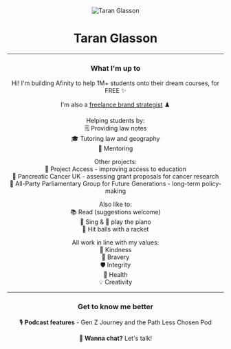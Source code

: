 
<Header buttonText="Freelance Portfolio" buttonHref="/research" />

<Image 
  src="/images/LinkedIn-DP-2024.png" 
  alt="Taran Glasson" 
  className="w-40 h-40 object-cover rounded-lg"
  width={512}
  height={512}
/>

# Taran Glasson  
---
### What I'm up to 

Hi! I'm building <Link href="https://afinity.ai/" target="_blank" rel="noopener noreferrer" className="hover:text-gray-600 transition-colors">Afinity</Link> to help 1M+ students onto their dream courses, for FREE ✨

I'm also a [freelance brand strategist](/research) ♟️  

Helping students by:  
    🗒️ Providing <Link href="https://www.stuvia.com/user/lawnotes08" target="_blank" rel="noopener noreferrer">law notes</Link>  
    🎓 Tutoring <Link href="https://www.superprof.co.uk/yrs-tutoring-experience-teaches-gdl-pdgl-and-llb-law-having-achieved-distinction-the-gdl-from-the-university-law.html" target="_blank" rel="noopener noreferrer">law</Link> and <Link href="https://www.superprof.co.uk/geography-cambridge-graduate-with-yrs-tutoring-experience-teaches-gcse-level-and-undergraduate-level-geography-and.html" target="_blank" rel="noopener noreferrer">geography</Link>  
    👥 <Link href="https://cal.com/taranglasson/mentoring" target="_blank" rel="noopener noreferrer">Mentoring</Link>

Other projects:  
    🚀 <Link href="https://projectaccess.org/" target="_blank" rel="noopener noreferrer">Project Access</Link> - improving access to education  
    🔬 <Link href="https://www.pancreaticcancer.org.uk/" target="_blank" rel="noopener noreferrer">Pancreatic Cancer UK</Link> - assessing grant proposals for cancer research  
    📝 <Link href="https://www.appgfuturegenerations.com/" target="_blank" rel="noopener noreferrer">All-Party Parliamentary Group for Future Generations</Link> - long-term policy-making  
    
Also like to:  
    📚 Read (suggestions welcome)  
    🎤 Sing & 🎹 play the piano  
    🎾 Hit balls with a racket  

All work in line with my values:  
    🫶 Kindness  
    🦁 Bravery  
    🛡️ Integrity  
    🍏 Health  
    💡 Creativity  

---
    
### Get to know me better

🎙️ **Podcast features** - <Link href="https://www.youtube.com/embed/db9bBDtz_bM" target="_blank" rel="noopener noreferrer">Gen Z Journey</Link> and the <Link href="https://www.youtube.com/@ThePathLessChosenPod" target="_blank" rel="noopener noreferrer">Path Less Chosen Pod</Link>

💬 **Wanna chat?** <Link href="https://cal.com/taranglasson/30min" target="_blank" rel="noopener noreferrer">Let's talk</Link>!

<div className="mt-8">
  <SocialLinks />
</div>
